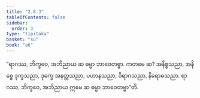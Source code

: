 ```yaml
---
title: "2.8.3"
tableOfContents: false
sidebar:
  order: 3
type: "tipitaka"
basket: "su"
book: "a6"
---
```



<DynamicBreadcrumb />

<Division number="142" book="a6" e="ch" v="16" p="393">

<Paragraph number="777" book="a6">
“ရာဂဿ, ဘိက္ခဝေ, အဘိညာယ ဆ ဓမ္မာ ဘာဝေတဗ္ဗာ. ကတမေ ဆ? အနိစ္စသညာ, အနိစ္စေ ဒုက္ခသညာ, ဒုက္ခေ အနတ္တသညာ, ပဟာနသညာ, ဝိရာဂသညာ, နိရောဓသညာ. ရာဂဿ, ဘိက္ခဝေ, အဘိညာယ ဣမေ ဆ ဓမ္မာ ဘာဝေတဗ္ဗာ”တိ.
</Paragraph>
</Division>